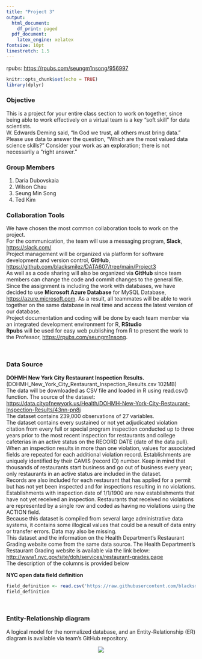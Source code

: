 ```yaml
---
title: "Project 3"
output:
  html_document:
    df_print: paged
  pdf_document: 
    latex_engine: xelatex
fontsize: 10pt
linestretch: 1.5
---
```

rpubs: <https://rpubs.com/seungm1nsong/956997>

```r
knitr::opts_chunk$set(echo = TRUE)
library(dplyr)
```

### Objective \
This is a project for your entire class section to work on together, since being able to work effectively on a virtual team is a key “soft skill” for data scientists. <br>
W. Edwards Deming said, “In God we trust, all others must bring data.” Please use data to answer the question, 
“Which are the most valued data science skills?” Consider your work as an exploration; there is not necessarily a “right 
answer.”


### Group Members 
1. Daria Dubovskaia
2. Wilson Chau
3. Seung Min Song
4. Ted Kim


### Collaboration Tools \
We have chosen the most common collaboration tools to work on the project. \
For the communication, the team will use a messaging program, **Slack**, <https://slack.com/> \
Project management will be organized via platform for software development and version control, **GitHub**, <https://github.com/blacksmilez/DATA607/tree/main/Project3> \
As well as a code sharing will also be organized via **GitHub** since team members can change the code and commit changes to the general file. \
Since the assignment is including the work with databases, we have decided to use **Microsoft Azure Database** for MySQL Database, <https://azure.microsoft.com>. As a result, all teammates will be able to work together on the same database in real time and access the latest version of our database. \
Project documentation and coding will be done by each team member via an integrated development environment for R, **RStudio**\
**Rpubs** will be used for easy web publishing from R to present the work to the Professor, <https://rpubs.com/seungm1nsong>. \

\

### Data Source \ 
**DOHMH New York City Restaurant Inspection Results.** \
(DOHMH_New_York_City_Restaurant_Inspection_Results.csv 102MB) \
The data will be downloaded as CSV file and loaded in R using read.csv() function. The source of the dataset: <https://data.cityofnewyork.us/Health/DOHMH-New-York-City-Restaurant-Inspection-Results/43nn-pn8j> \
The dataset contains 239,000 observations of 27 variables. \
The dataset contains every sustained or not yet adjudicated violation citation from every full or special program inspection conducted up to three years prior to the most recent inspection for restaurants and college cafeterias in an active status on the RECORD DATE (date of the data pull). When an inspection results in more than one violation, values for associated fields are repeated for each additional violation record. Establishments are uniquely identified by their CAMIS (record ID) number. Keep in mind that thousands of restaurants start business and go out of business every year; only restaurants in an active status are included in the dataset. \
Records are also included for each restaurant that has applied for a permit but has not yet been inspected and for inspections resulting in no violations. Establishments with inspection date of 1/1/1900 are new establishments that have not yet received an inspection. Restaurants that received no violations are represented by a single row and coded as having no violations using the ACTION field. \
Because this dataset is compiled from several large administrative data systems, it contains some illogical values that could be a result of data entry or transfer errors. Data may also be missing. \
This dataset and the information on the Health Department’s Restaurant Grading website come from the same data source. The Health Department’s Restaurant Grading website is available via the link below:
<http://www1.nyc.gov/site/doh/services/restaurant-grades.page> \
The description of the columns is provided below

**NYC open data field definition**

```r
field_definition <- read.csv('https://raw.githubusercontent.com/blacksmilez/DATA607/main/Project3/NYC_OPEN_DATA_FIELD_DEFINITION.csv',header=TRUE,sep=",", check.names=FALSE)
field_definition
```
\

### Entity-Relationship diagram \
A logical model for the normalized database, and an Entity-Relationship (ER) diagram is available via team's GitHub repository.
<p align="center">
  <img src="https://raw.githubusercontent.com/blacksmilez/DATA607/main/Project3/erd.png">
</p>



